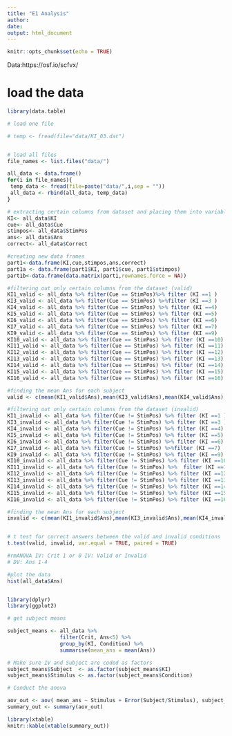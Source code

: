 ```yaml
---
title: "E1 Analysis"
author: 
date: 
output: html_document
---
```


```r
knitr::opts_chunk$set(echo = TRUE)
```

Data:https://osf.io/scfvx/

# load the data

```r
library(data.table)

# load one file

# temp <- fread(file="data/KI_03.dat")


# load all files
file_names <- list.files("data/")

all_data <- data.frame()
for(i in file_names){
 temp_data <- fread(file=paste("data/",i,sep = ""))
 all_data <- rbind(all_data, temp_data)
}
```

```r
# extracting certain columns from dataset and placing them into variables
KI<- all_data$KI
cue<- all_data$Cue
stimpos<- all_data$StimPos
ans<- all_data$Ans
correct<- all_data$Correct

#creating new data frames
part1<-data.frame(KI,cue,stimpos,ans,correct)
part1a <- data.frame(part1$KI, part1$cue, part1$stimpos)
part1b<-data.frame(data.matrix(part1,rownames.force = NA))

#filtering out only certain columns from the dataset (valid)
KI1_valid <- all_data %>% filter(Cue == StimPos)%>% filter (KI ==1 )
KI3_valid <- all_data %>% filter(Cue == StimPos) %>%filter (KI ==3 )
KI4_valid <- all_data %>% filter(Cue == StimPos) %>% filter (KI ==4)
KI5_valid <- all_data %>% filter(Cue == StimPos) %>% filter (KI ==5)
KI6_valid <- all_data %>% filter(Cue == StimPos) %>% filter (KI ==6)
KI7_valid <- all_data %>% filter(Cue == StimPos) %>% filter (KI ==7)
KI9_valid <- all_data %>% filter(Cue == StimPos) %>% filter (KI ==9)
KI10_valid <- all_data %>% filter(Cue == StimPos) %>% filter (KI ==10)
KI11_valid <- all_data %>% filter(Cue == StimPos) %>% filter (KI ==11)
KI12_valid <- all_data %>% filter(Cue == StimPos) %>% filter (KI ==12)
KI13_valid <- all_data %>% filter(Cue == StimPos) %>% filter (KI ==13)
KI14_valid <- all_data %>% filter(Cue == StimPos) %>% filter (KI ==14)
KI15_valid <- all_data %>% filter(Cue == StimPos) %>% filter (KI ==15)
KI16_valid <- all_data %>% filter(Cue == StimPos) %>% filter (KI ==16)

#finding the mean Ans for each subject 
valid <- c(mean(KI1_valid$Ans),mean(KI3_valid$Ans),mean(KI4_valid$Ans),mean(KI5_valid$Ans),mean(KI6_valid$Ans),mean(KI7_valid$Ans),mean(KI9_valid$Ans),mean(KI10_valid$Ans),mean(KI11_valid$Ans),mean(KI12_valid$Ans),mean(KI13_valid$Ans),mean(KI14_valid$Ans),mean(KI15_valid$Ans),mean(KI16_valid$Ans))

#filtering out only certain columns from the dataset (invalid)
KI1_invalid <- all_data %>% filter(Cue != StimPos) %>% filter (KI ==1 )
KI3_invalid <- all_data %>% filter(Cue != StimPos) %>% filter (KI ==3 )
KI4_invalid <- all_data %>% filter(Cue != StimPos) %>% filter (KI ==4)
KI5_invalid <- all_data %>% filter(Cue != StimPos) %>% filter (KI ==5)
KI6_invalid <- all_data %>% filter(Cue != StimPos) %>% filter (KI ==6)
KI7_invalid <- all_data %>% filter(Cue != StimPos) %>%filter (KI ==7)
KI9_invalid <- all_data %>% filter(Cue != StimPos) %>% filter (KI ==9)
KI10_invalid <- all_data %>% filter(Cue != StimPos) %>% filter (KI ==10)
KI11_invalid <- all_data %>% filter(Cue != StimPos) %>%  filter (KI ==11)
KI12_invalid <- all_data %>% filter(Cue != StimPos) %>% filter (KI ==12)
KI13_invalid <- all_data %>% filter(Cue != StimPos) %>% filter (KI ==13)
KI14_invalid <- all_data %>% filter(Cue != StimPos) %>% filter (KI ==14)
KI15_invalid <- all_data %>% filter(Cue != StimPos) %>% filter (KI ==15)
KI16_invalid <- all_data %>% filter(Cue != StimPos) %>% filter (KI ==16)

#finding the mean Ans for each subject 
invalid <- c(mean(KI1_invalid$Ans),mean(KI3_invalid$Ans),mean(KI4_invalid$Ans),mean(KI5_invalid$Ans),mean(KI6_invalid$Ans),mean(KI7_invalid$Ans),mean(KI9_invalid$Ans),mean(KI10_invalid$Ans),mean(KI11_invalid$Ans),mean(KI12_invalid$Ans),mean(KI13_invalid$Ans),mean(KI14_invalid$Ans),mean(KI15_invalid$Ans),mean(KI16_invalid$Ans))


# t test for correct answers between the valid and invalid conditions
t.test(valid, invalid, var.equal = TRUE, paired = TRUE)

```


```r
#rmANOVA IV: Crit 1 or 0 IV: Valid or Invalid 
# DV: Ans 1-4 

#plot the data 
hist(all_data$Ans)


library(dplyr)
library(ggplot2)
```


```r
# get subject means

subject_means <- all_data %>%
                 filter(Crit, Ans<5) %>%
                 group_by(KI, Condition) %>%
                 summarise(mean_ans = mean(Ans))

# Make sure IV and Subject are coded as factors
subject_means$Subject  <- as.factor(subject_means$KI)
subject_means$Stimulus <- as.factor(subject_means$Condition)

# Conduct the anova

aov_out <- aov( mean_ans ~ Stimulus + Error(Subject/Stimulus), subject_means)
summary_out <- summary(aov_out)

library(xtable)
knitr::kable(xtable(summary_out))
```










